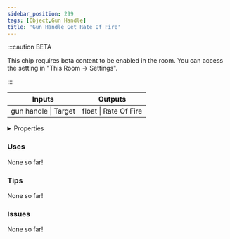 ```yaml
---
sidebar_position: 299
tags: [Object,Gun Handle]
title: 'Gun Handle Get Rate Of Fire'
---
```




:::caution BETA

This chip requires beta content to be enabled in the room. You can access the setting in "This Room -> Settings".

:::

<IChip uuid="a06ad097-0666-42ff-ab3d-0f00c383e9a1"/>

<table><thead><tr><th>Inputs</th><th>Outputs</th></tr></thead><tbody><tr><td>gun handle | Target</td><td>float | Rate Of Fire</td></tr></tbody></table>

<details>
  <summary>Properties</summary>
  <div>
    <div>
    <table>
      <tbody>
        <tr>
          <td>Is beta required?</td>
          <td>Yes</td>
        </tr>
        <tr>
          <td>Is chip a trolling risk?</td>
          <td>No</td>
        </tr>
        <tr>
          <td>Is chip a role assignment risk?</td>
          <td>No</td>
        </tr>
        <tr>
          <td>Chip UUID</td>
          <td>a06ad097-0666-42ff-ab3d-0f00c383e9a1</td>
        </tr>
        <tr>
          <td>Room availability</td>
          <td>Available everywhere</td>
        </tr>
      </tbody>
    </table>
    </div>
  </div>
</details>

### Uses

None so far!

### Tips

None so far!

### Issues

None so far!